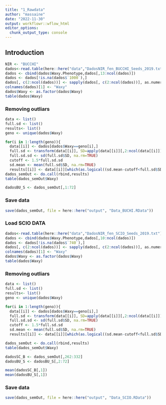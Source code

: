 ```yaml
---
title: "1_Rawdata"
author: "massaine"
date: "2022-11-30"
output: workflowr::wflow_html
editor_options:
  chunk_output_type: console
---
```


## Introduction
```r
NIR <- "BUCCHI"
dados<-read.table(here::here("data","DadosNIR_fen_BUCCHI_Seeds_2019.txt"), header=T, sep="\t", na.strings="NA", strip.white=TRUE, check.names=FALSE)
dados <- cbind(dados$Waxy.Phenotype,dados[,13:ncol(dados)])
dados <- dados[!is.na(dados$`1000`),]  
dados[, c(2:ncol(dados))] <- sapply(dados[, c(2:ncol(dados))], as.numeric)
colnames(dados)[1] <- "Waxy"
dados$Waxy <- as.factor(dados$Waxy)
table(dados$Waxy)
```

### Removing outliars
```r
data <- list()
full.sd <- list()
results<- list()
geno <- unique(dados$Waxy)                                 

for(i in 1:length(geno)){
  data[[i]] <- dados[dados$Waxy==geno[i],]
  full.sd <- transform(data[[i]], SD=apply(data[[i]][,2:ncol(data[[i]])], 1, sd, na.rm = TRUE))
  full.sd.sd <- sd(full.sd$SD, na.rm=TRUE)
  cutoff <- 1.5*full.sd.sd
  sd.mean <- mean(full.sd$SD, na.rm=TRUE)
  results[[i]] <- data[[i]][which(as.logical((sd.mean-cutoff<full.sd$SD)*(full.sd$SD<sd.mean+cutoff))), ]}
dados_semOut <- do.call(rbind,results)  
table(dados_semOut$Waxy)

dadosBU_S <- dados_semOut[,1:72]
```

### Save data
```r
save(dados_semOut, file = here::here("output", "Data_BUCHI.RData"))
```


### Load SCIO DATA
```r
dados<-read.table(here::here("data","DadosNIR_fen_SCIO_Seeds_2019.txt"), header=T, sep="\t", na.strings="NA", strip.white=TRUE, check.names=FALSE)
dados <- cbind(dados$Waxy.Phenotype,dados[,10:ncol(dados)])
dados <- dados[!is.na(dados$`740`),]  
dados[, c(2:ncol(dados))] <- sapply(dados[, c(2:ncol(dados))], as.numeric)
colnames(dados)[1] <- "Waxy"
dados$Waxy <- as.factor(dados$Waxy)
table(dados$Waxy)
```

### Removing outliars
```r
data <- list()
full.sd <- list()
results<- list()
geno <- unique(dados$Waxy)                                 

for(i in 1:length(geno)){
  data[[i]] <- dados[dados$Waxy==geno[i],]
  full.sd <- transform(data[[i]], SD=apply(data[[i]][,2:ncol(data[[i]])], 1, sd, na.rm = TRUE))
  full.sd.sd <- sd(full.sd$SD, na.rm=TRUE)
  cutoff <- 1.5*full.sd.sd
  sd.mean <- mean(full.sd$SD, na.rm=TRUE)
  results[[i]] <- data[[i]][which(as.logical((sd.mean-cutoff<full.sd$SD)*(full.sd$SD<sd.mean+cutoff))), ]}

dados_semOut <- do.call(rbind,results)  
table(dados_semOut$Waxy)

dadosSC_B <- dados_semOut[,262:332]
dadosBU_S <- dadosBU_S[,2:72]

mean(dadosSC_B[,1])
mean(dadosBU_S[,1])
```

### Save data
```r
save(dados_semOut, file = here::here("output", "Data_SCIO.RData"))
```

